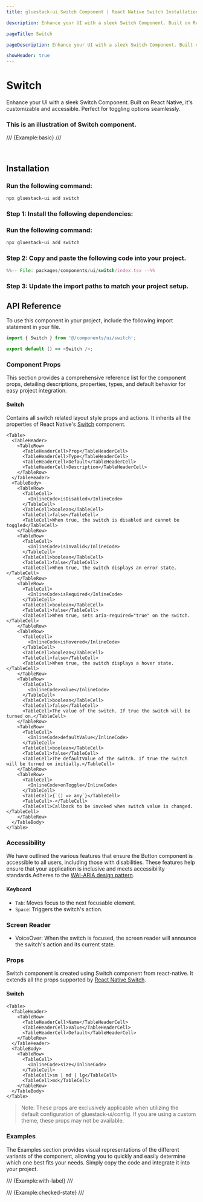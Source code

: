 ```yaml
---
title: gluestack-ui Switch Component | React Native Switch Installation, Usage & API

description: Enhance your UI with a sleek Switch Component. Built on React Native, it's customizable and accessible. Perfect for toggling options seamlessly.

pageTitle: Switch

pageDescription: Enhance your UI with a sleek Switch Component. Built on React Native, it's customizable and accessible. Perfect for toggling options seamlessly.

showHeader: true
---
```




# Switch

Enhance your UI with a sleek Switch Component. Built on React Native, it's customizable and accessible. Perfect for toggling options seamlessly.


### This is an illustration of Switch component.
/// {Example:basic} ///

<br />

## Installation

<Tabs >
  <TabItem label="CLI">
     
### Run the following command:
  ```bash
  npx gluestack-ui add switch
  ```
  </TabItem>
  <TabItem label="Manual"> 

### Step 1: Install the following dependencies:

  
### Run the following command:
```bash
npx gluestack-ui add switch
```

### Step 2: Copy and paste the following code into your project.


```jsx 
%%-- File: packages/components/ui/switch/index.tsx --%% 
```

### Step 3: Update the import paths to match your project setup.
</TabItem>
</Tabs>

## API Reference

To use this component in your project, include the following import statement in your file.

```ts
import { Switch } from '@/components/ui/switch';
```

<AnatomyImage mobileUrl='https://i.imgur.com/p6ndTjn.png' webUrl='https://i.imgur.com/rDy1AOi.png' classNameStyle='aspect-[513/298] md:aspect-[736/182]' />

```ts
export default () => <Switch />;
```

### Component Props

This section provides a comprehensive reference list for the component props, detailing descriptions, properties, types, and default behavior for easy project integration.

#### Switch

Contains all switch related layout style props and actions.
It inherits all the properties of React Native's [Switch](https://reactnative.dev/docs/switch) component.


    <Table>
      <TableHeader>
        <TableRow>
          <TableHeaderCell>Prop</TableHeaderCell>
          <TableHeaderCell>Type</TableHeaderCell>
          <TableHeaderCell>Default</TableHeaderCell>
          <TableHeaderCell>Description</TableHeaderCell>
        </TableRow>
      </TableHeader>
      <TableBody>
        <TableRow>
          <TableCell>
            <InlineCode>isDisabled</InlineCode>
          </TableCell>
          <TableCell>boolean</TableCell>
          <TableCell>false</TableCell>
          <TableCell>When true, the switch is disabled and cannot be toggled</TableCell>
        </TableRow>
        <TableRow>
          <TableCell>
            <InlineCode>isInvalid</InlineCode>
          </TableCell>
          <TableCell>boolean</TableCell>
          <TableCell>false</TableCell>
          <TableCell>When true, the switch displays an error state.</TableCell>
        </TableRow>
        <TableRow>
          <TableCell>
            <InlineCode>isRequired</InlineCode>
          </TableCell>
          <TableCell>boolean</TableCell>
          <TableCell>false</TableCell>
          <TableCell>When true, sets aria-required="true" on the switch.</TableCell>
        </TableRow>
        <TableRow>
          <TableCell>
            <InlineCode>isHovered</InlineCode>
          </TableCell>
          <TableCell>boolean</TableCell>
          <TableCell>false</TableCell>
          <TableCell>When true, the switch displays a hover state.</TableCell>
        </TableRow>
        <TableRow>
          <TableCell>
            <InlineCode>value</InlineCode>
          </TableCell>
          <TableCell>boolean</TableCell>
          <TableCell>false</TableCell>
          <TableCell>The value of the switch. If true the switch will be turned on.</TableCell>
        </TableRow>
        <TableRow>
          <TableCell>
            <InlineCode>defaultValue</InlineCode>
          </TableCell>
          <TableCell>boolean</TableCell>
          <TableCell>false</TableCell>
          <TableCell>The defaultValue of the switch. If true the switch will be turned on initially.</TableCell>
        </TableRow>
        <TableRow>
          <TableCell>
            <InlineCode>onToggle</InlineCode>
          </TableCell>
          <TableCell>{`() => any`}</TableCell>
          <TableCell>-</TableCell>
          <TableCell>Callback to be invoked when switch value is changed.</TableCell>
        </TableRow>
      </TableBody>
    </Table>

### Accessibility

We have outlined the various features that ensure the Button component is accessible to all users, including those with disabilities. These features help ensure that your application is inclusive and meets accessibility standards.Adheres to the [WAI-ARIA design pattern](https://www.w3.org/WAI/ARIA/apg/patterns/switch/).

#### Keyboard

- `Tab`: Moves focus to the next focusable element.
- `Space`: Triggers the switch's action.

### Screen Reader

- VoiceOver: When the switch is focused, the screen reader will announce the switch's action and its current state.

### Props

Switch component is created using Switch component from react-native. It extends all the props supported by [React Native Switch](https://reactnative.dev/docs/switch#props).

#### Switch

    <Table>
      <TableHeader>
        <TableRow>
          <TableHeaderCell>Name</TableHeaderCell>
          <TableHeaderCell>Value</TableHeaderCell>
          <TableHeaderCell>Default</TableHeaderCell>
        </TableRow>
      </TableHeader>
      <TableBody>
        <TableRow>
          <TableCell>
            <InlineCode>size</InlineCode>
          </TableCell>
          <TableCell>sm | md | lg</TableCell>
          <TableCell>md</TableCell>
        </TableRow>
      </TableBody>
    </Table>

> Note: These props are exclusively applicable when utilizing the default configuration of gluestack-ui/config. If you are using a custom theme, these props may not be available.

### Examples

The Examples section provides visual representations of the different variants of the component, allowing you to quickly and easily determine which one best fits your needs. Simply copy the code and integrate it into your project.

/// {Example:with-label} ///

/// {Example:checked-state} ///
